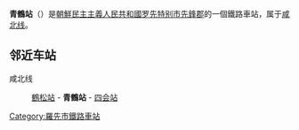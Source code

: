 {{unreferenced|time=2015-02-02T03:23:00+00:00}}
{{朝鮮半島車站資訊
|公司色 = blue
|文字色 = 
|站名 = 青鶴站
|圖片 = 
|pxl = 
|圖片說明 =
|前一站 = [[鶴松站|鶴松]]
|前一站距離 = 8.7
|後一站距離 = 9.7
|後一站 = [[四会站_(罗先)|四会]]
|所屬路線 = [[咸北线|咸北线]]
|距離 = 266.8
|起點站 = [[青岩站|青岩]]
|諺文 = 청학역
|朝鮮漢字 = 靑鶴驛
|文觀部式 = Cheonghak-yeok
|馬-賴式 = Ch'ŏnghak-yŏk
|副站名 = 
|車站編號 = 
|停站路線數 = 
|所屬公司 = [[朝鮮民主主義人民共和國铁道省|朝鮮民主主義人民共和國铁道省]]
|所在地 =[[罗先特别市|罗先特别市]][[先鋒郡|先鋒郡]]
|車站構造 = 地面车站
|月台配置 = 
|啟用年月日 =
|廢站年月日 = 
|上下車人次 = 
|統計年度 = 
|轉車 = 
|備註 = 
|全寬備註 = 
}}

'''青鶴站'''（{{lang-ko|청학역}}）是[[朝鮮民主主義人民共和國|朝鮮民主主義人民共和國]][[罗先特别市|罗先特别市]][[先鋒郡|先鋒郡]]的一個鐵路車站，属于[[咸北线|咸北线]]。

==邻近车站==
咸北线
:[[鶴松站|鶴松站]] - '''青鶴站''' - [[四会站_(罗先)|四会站]]

{{朝鲜铁路小作品}}

{{咸北线}}

[[Category:羅先市鐵路車站|Category:羅先市鐵路車站]]